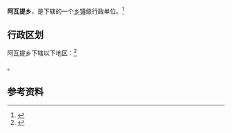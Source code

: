 {{中国乡级行政区|65/28/01/206/000}}

'''阿瓦提乡'''，是{{PRC admin/fullname|65/28/01/206/000|3}}下辖的一个[[乡镇|乡镇]]级行政单位。<ref>{{PRC admin/ref sgc|{{PRC admin/parent|65/28/01/206/000}}}}</ref>

== 行政区划 ==

阿瓦提乡下辖以下地区：<ref>{{PRC admin/ref sgc|65/28/01/206/000}}</ref>

{{PRC admin/children|65/28/01/206/000}}。

== 参考资料 ==

{{reflist}}

{{行政区划小作品}}
{{PRC admin/navcat|65/28/01/206/000}}